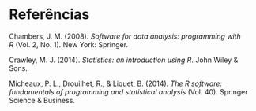 # Referências {.unnumbered}

Chambers, J. M. (2008). *Software for data analysis: programming with R* (Vol. 2, No. 1). New York: Springer.

Crawley, M. J. (2014). *Statistics: an introduction using R*. John Wiley & Sons.

Micheaux, P. L., Drouilhet, R., & Liquet, B. (2014). *The R software: fundamentals of programming and statistical analysis* (Vol. 40). Springer Science & Business.
